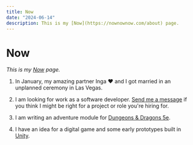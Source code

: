```yaml
---
title: Now
date: "2024-06-14"
description: This is my [Now](https://nownownow.com/about) page.
---
```


# Now

_This is my [Now](https://nownownow.com/about) page._

1. In January, my amazing partner Inga ♥️ and I got married in an unplanned
   ceremony in Las Vegas.

1. I am looking for work as a software developer. [Send me a message](/contact)
   if you think I might be right for a project or role you're hiring for.

1. I am writing an adventure module for
   [Dungeons & Dragons 5e](https://dnd.wizards.com/how-to-play).

1. I have an idea for a digital game and some early prototypes built in
   [Unity](https://learn.unity.com).
